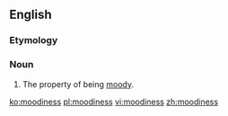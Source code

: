 ==English==
===Etymology===
{{suffix|moody|ness}}

===Noun===
{{en-noun|-|es}}

#The property of being [[moody]].

[[ko:moodiness]]
[[pl:moodiness]]
[[vi:moodiness]]
[[zh:moodiness]]